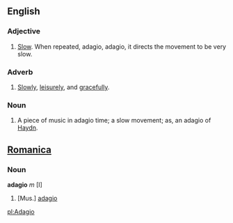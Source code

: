 ==English==
===Adjective===
#[[Slow]].  When repeated, adagio, adagio, it directs the movement to be very slow.

===Adverb===
#[[Slowly]], [[leisurely]], and [[gracefully]].

===Noun===
#A piece of music in adagio time; a slow movement; as, an adagio of [[Haydn]].


==[[Romanica]]==
===Noun===
<b>adagio</b> ''m'' [I]
#[Mus.] [[adagio]]

[[pl:Adagio]]
